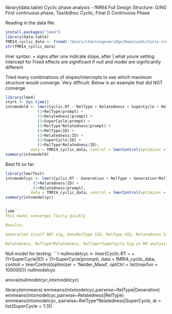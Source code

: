 library(data.table)
Cyclic phase analysis - fMRI4
Full Design Structure: G/NG First continuous phase, Tax/Adhoc Cyclic, Final G Continuous Phase

Reading in the data file:
```r
install.packages("lme4")  
library(data.table)
fMRI4_cyclic_data <- fread('/Users/channingeveridge/Downloads/Cycle.csv', stringsAsFactors = TRUE)
str(fMRI4_cyclic_data)

```  
lmer syntax:  + signs after one indicate slope, after | what youre setting intercept for
Fixed effects are significant if null and model are signficantly different

Tried many combinations of slopes/intercepts to see which maximum structure would converge. Very difficult. Below is an example that did NOT converge
```r
library(lme4)
start <- Sys.time()
intxmodel0 <- lmer(Cyclic.RT ~ RelType + Relatedness + SuperCycle + RelType*Relatedness + Relatedness*SuperCycle  + RelType*Relatedness*SuperCycle + 
              (1+RelType|prompt) +
              (1+Relatedness|prompt) +
              (1+SuperCycle|prompt) +
              (1+RelType*Relatedness|prompt) +
              (1+RelType|ID) +
              (1+Relatedness|ID) +
              (1+SuperCycle|ID) +
              (1+RelType*Relatedness|ID),
           data = fMRI4_cyclic_data, control = lmerControl(optimizer = 'Nelder_Mead', optCtrl = list(maxfun = 100000)))
summary(intxmodel0)
```
Best fit so far:

```r
library(lmerTest)
intxmodelcyc <- lmer(Cyclic.RT ~ Generation + RelType + Generation*RelType*Relatedness + Generation*SuperCycle + Relatedness + SuperCycle + RelType*Relatedness + RelType*Relatedness*SuperCycle +
            (1+Relatedness|ID) +
            (1+Relatedness|prompt),
           data = fMRI4_cyclic_data, control = lmerControl(optimizer = 'Nelder_Mead', optCtrl = list(maxfun = 100000)))
summary(intxmodelcyc)


lsme```
This model converges fairly quickly

Results:

Generation itself NOT sig, GenxRelType SIG, RelType SIG, Relatedness SIG, SuperCycle NOT SIG, RelTypexRelatedness SIG, RelType*SuperCycle NOT SIG

Relatedness, RelType*Relatedness, RelType*SuperCycle Sig in RM analysis

```
Null model for testing:
```r
nullmodelcyc <- lmer(Cyclic.RT ~ +
             (1+SuperCycle|ID) +
           (1+SuperCycle|prompt),
           data = fMRI4_cyclic_data, control = lmerControl(optimizer = 'Nelder_Mead', optCtrl = list(maxfun = 100000)))
nullmodelcyc

anova(nullmodelcyc,intxmodelcyc)



library(emmeans)
emmeans(intxmodelcyc,pairwise~RelType|Generation)
emmeans(intxmodelcyc,pairwise~Relatedness|RelType)
emmeans(intxmodelcyc, pairwise~RelType*Relatedness|SuperCycle, at = list(SuperCycle = 1:3))

